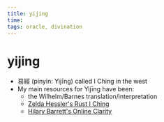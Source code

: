 ```yaml
---
title: yijing
time:
tags: oracle, divination
---
```


# yijing

- 易經 (pinyin: Yìjīng) called I Ching in the west
- My main resources for Yìjīng have been:
  - the Wilhelm/Barnes translation/interpretation
  - [Zelda Hessler's Rust I Ching](https://github.com/Velfi/i-ching)
  - [Hilary Barrett's Online Clarity](https://www.onlineclarity.co.uk)
